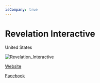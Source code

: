 ```yaml
---
isCompany: true
---
```


# Revelation Interactive

<Location>

United States

</Location>

![Revelation_Interactive](./directory_images/Revelation_Interactive_v1.webp)

<Website>

[Website](http://www.revelation-interactive.com)

[Facebook](https://www.facebook.com/rigames)

</Website>
